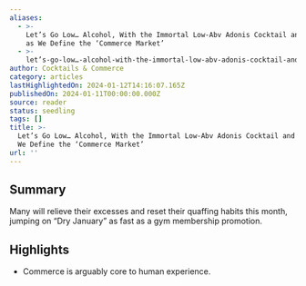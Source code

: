 ```yaml
---
aliases:
  - >-
    Let’s Go Low… Alcohol, With the Immortal Low-Abv Adonis Cocktail and Deep…
    as We Define the ‘Commerce Market’
  - >-
    let’s-go-low…-alcohol-with-the-immortal-low-abv-adonis-cocktail-and-deep…-as-we-define-the-‘commerce-market’
author: Cocktails & Commerce
category: articles
lastHighlightedOn: 2024-01-12T14:16:07.165Z
publishedOn: 2024-01-11T00:00:00.000Z
source: reader
status: seedling
tags: []
title: >-
  Let’s Go Low… Alcohol, With the Immortal Low-Abv Adonis Cocktail and Deep… as
  We Define the ‘Commerce Market’
url: ''
---
```

## Summary

Many will relieve their excesses and reset their quaffing habits this month, jumping on “Dry January” as fast as a gym membership promotion.

## Highlights

- Commerce is arguably core to human experience.
